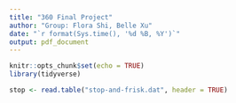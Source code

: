```yaml
---
title: "360 Final Project"
author: "Group: Flora Shi, Belle Xu"
date: "`r format(Sys.time(), '%d %B, %Y')`"
output: pdf_document
---
```


```r
knitr::opts_chunk$set(echo = TRUE)
library(tidyverse)
```

```r
stop <- read.table("stop-and-frisk.dat", header = TRUE)
```



